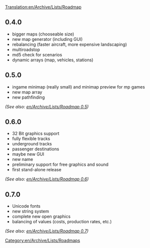 [[Translation:en/Archive/Lists/Roadmap]]
[[Category:en/Archive/Lists/Roadmaps]]

==0.4.0==
*bigger maps (chooseable size)
*new map generator (including GUI)
*rebalancing (faster aircraft, more expensive landscaping)
*multiroadstop
*md5 check for scenarios
*dynamic arrays (map, vehicles, stations) 

==0.5.0==
*ingame minimap (really small) and minimap preview for mp games
*new map array
*new pathfinding
''(See also: [[en/Archive/Lists/Roadmap 0.5]])''

==0.6.0==
*32 Bit graphics support
*fully flexible tracks
*underground tracks
*passenger destinations
*maybe new GUI
*new name
*preliminary support for free graphics and sound
*first stand-alone release
''(See also: [[en/Archive/Lists/Roadmap 0.6]])''

==0.7.0==
*Unicode fonts
*new string system
*complete new open graphics
*balancing of values (costs, production rates, etc.)
''(See also: [[en/Archive/Lists/Roadmap 0.7]])''
